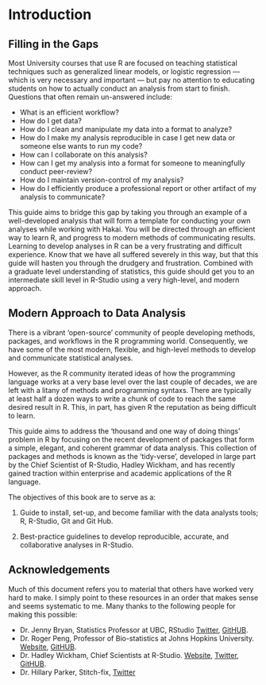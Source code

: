 # Introduction

## Filling in the Gaps

Most University courses that use R are focused on teaching statistical techniques such as generalized linear models, or logistic regression — which is very necessary and important — but pay no attention to educating students on how to actually conduct an analysis from start to finish. Questions that often remain un-answered include:

* What is an efficient workflow? 
* How do I get data? 
* How do I clean and manipulate my data into a format to analyze? 
* How do I make my analysis reproducible in case I get new data or someone else wants to run my code? 
* How can I collaborate on this analysis? 
* How can I get my analysis into a format for someone to meaningfully conduct peer-review? 
* How do I maintain version-control of my analysis? 
* How do I efficiently produce a professional report or other artifact of my analysis to communicate?

This guide aims to bridge this gap by taking you through an example of a well-developed analysis that will form a template for conducting your own analyses while working with Hakai. You will be directed through an efficient way to learn R, and progress to modern methods of communicating results. Learning to develop analyses in R can be a very frustrating and difficult experience. Know that we have all suffered severely in this way, but that this guide will hasten you through the drudgery and frustration.
Combined with a graduate level understanding of statistics, this guide should get you to an intermediate skill level in R-Studio using a very high-level, and modern approach. 

## Modern Approach to Data Analysis

There is a vibrant 'open-source' community of people developing methods, packages, and workflows in the R programming world. Consequently, we have some of the most modern, flexible, and high-level methods to develop and communicate statistical analyses. 

However, as the R community iterated ideas of how the programming language works at a very base level over the last couple of decades, we are left with a litany of methods and programming syntaxs. There are typically at least half a dozen ways to write a chunk of code to reach the same desired result in R. This, in part, has given R the reputation as being difficult to learn.

This guide aims to address the 'thousand and one way of doing things' problem in R by focusing on the recent development of packages that form a simple, elegant, and coherent grammar of data analysis. This collection of packages and methods is known as the 'tidy-verse', developed in large part by the Chief Scientist of R-Studio, Hadley Wickham, and has recently gained traction within enterprise and academic applications of the R language. 

The objectives of this book are to serve as a:

1) Guide to install, set-up, and become familiar with the data analysts tools; R, R-Studio, Git and Git Hub.

2) Best-practice guidelines to develop reproducible, accurate, and collaborative analyses in R-Studio.

## Acknowledgements
Much of this document refers you to material that others have worked very hard to make. I simply point to these resources in an order that makes sense and seems systematic to me. Many thanks to the following people for making this possible:

* Dr. Jenny Bryan, Statistics Professor at UBC, RStudio [Twitter](https://twitter.com/JennyBryan), [GitHUB](https://github.com/jennybc).
* Dr. Roger Peng, Professor of Bio-statistics at Johns Hopkins University. [Website](http://www.biostat.jhsph.edu/~rpeng/), [GitHUB](https://github.com/rdpeng).
* Dr. Hadley Wickham, Chief Scientists at R-Studio. [Website](http://hadley.nz/), [Twitter](https://twitter.com/hadleywickham), [GitHUB](https://github.com/hadley).
* Dr. Hillary Parker, Stitch-fix, [Twitter]('https://twitter.com/hspter')
